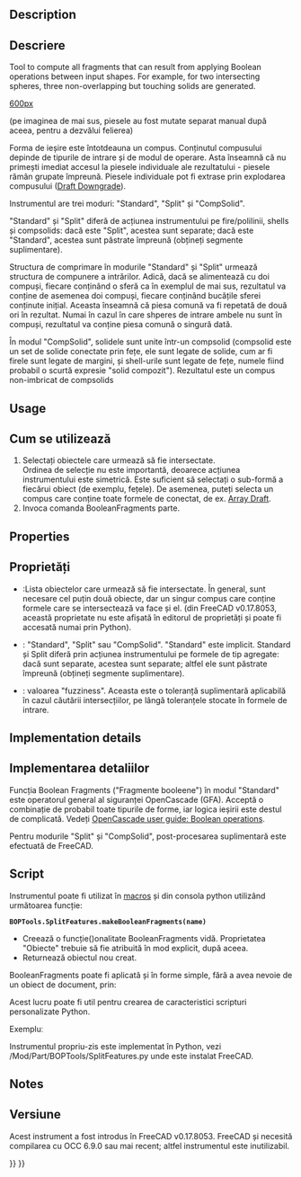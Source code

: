 <languages/>

{{Docnav
|[[Part_JoinCutout|JoinCutout]]
|[[Part_SliceApart|SliceApart]]
|[[Part_Workbench|Part]]
|IconL=Part_JoinCutout.svg
|IconR=Part_SliceApart.svg
|IconC=Workbench_Part.svg
}}

<div class="mw-translate-fuzzy">
{{GuiCommand
|Name=Part BooleanFragments
|MenuLocation=Part → Split → Boolean Fragments
|Workbenches=[[Part_Workbench|Part]]
|Version=0.17
|SeeAlso=[[Part_Slice|Part Slice]], [[Part_XOR|Part XOR]], [[Part_CompJoinFeatures|Part Join features]], [[Part_Boolean|Part Boolean]]
}}
</div>

==Description== 

<div class="mw-translate-fuzzy">
==Descriere==
Tool to compute all fragments that can result from applying Boolean operations between input shapes. For example, for two intersecting spheres, three non-overlapping but touching solids are generated.
</div> 

[[image:Part_BooleanFragments_Demo.png|600px]]
<div class="mw-translate-fuzzy">
(pe imaginea de mai sus, piesele au fost mutate separat manual după aceea, pentru a dezvălui felierea)
</div>

<div class="mw-translate-fuzzy">
Forma de ieșire este întotdeauna un compus. Conținutul compusului depinde de tipurile de intrare și de modul de operare. Asta înseamnă că nu primești imediat accesul la piesele individuale ale rezultatului - piesele rămân grupate împreună. Piesele individuale pot fi extrase prin explodarea compusului ([[Draft Downgrade]]).
</div>

Instrumentul are trei moduri: "Standard", "Split" și "CompSolid".

"Standard" și "Split" diferă de acțiunea instrumentului pe fire/polilinii, shells și compsolids: dacă este "Split", acestea sunt separate; dacă este "Standard", acestea sunt păstrate împreună (obțineți segmente suplimentare).

Structura de comprimare în modurile "Standard" și "Split" urmează structura de compunere a intrărilor. Adică, dacă se alimentează cu doi compuși, fiecare conținând o sferă ca în exemplul de mai sus, rezultatul va conține de asemenea doi compuși, fiecare conținând bucățile sferei conținute inițial. Aceasta înseamnă că piesa comună va fi repetată de două ori în rezultat. Numai în cazul în care shperes de intrare ambele nu sunt în compuși, rezultatul va conține piesa comună o singură dată.

În modul "CompSolid", solidele sunt unite într-un compsolid (compsolid este un set de solide conectate prin fețe, ele sunt legate de solide, cum ar fi firele sunt legate de margini, și shell-urile sunt legate de fețe, numele fiind probabil o scurtă expresie "solid compozit"). Rezultatul este un compus non-imbricat de compsolids

==Usage== 

<div class="mw-translate-fuzzy">
== Cum se utilizează ==
# Selectați obiectele care urmează să fie intersectate. <br /> Ordinea de selecție nu este importantă, deoarece acțiunea instrumentului este simetrică. Este suficient să selectați o sub-formă a fiecărui obiect (de exemplu, fețele). De asemenea, puteți selecta un compus care conține toate formele de conectat, de ex. [[Draft_Array|Array Draft]].
# Invoca comanda BooleanFragments parte.
</div>

==Properties== 

<div class="mw-translate-fuzzy">
==Proprietăți==
{{TitleProperty|Boolean Fragments}}
* {{PropertyData|Objects}}:Lista obiectelor care urmează să fie intersectate. În general, sunt necesare cel puțin două obiecte, dar un singur compus care conține formele care se intersectează va face și el. (din FreeCAD v0.17.8053, această proprietate nu este afișată în editorul de proprietăți și poate fi accesată numai prin Python).
* {{PropertyData | Mod}}: "Standard", "Split" sau "CompSolid". "Standard" este implicit. Standard și Split diferă prin acțiunea instrumentului pe formele de tip agregate: dacă sunt separate, acestea sunt separate; altfel ele sunt păstrate împreună (obțineți segmente suplimentare).
* {{PropertyData | Tolerance}}: valoarea "fuzziness". Aceasta este o toleranță suplimentară aplicabilă în cazul căutării intersecțiilor, pe lângă toleranțele stocate în formele de intrare.
</div>

==Implementation details==

<div class="mw-translate-fuzzy">
==Implementarea detaliilor==
Funcția Boolean Fragments ("Fragmente booleene") în modul "Standard" este operatorul general al siguranței OpenCascade (GFA). Acceptă o combinație de probabil toate tipurile de forme, iar logica ieșirii este destul de complicată. Vedeți [https://www.opencascade.com/doc/occt-7.0.0/overview/html/occt_user_guides__boolean_operations.html OpenCascade user guide: Boolean operations].
</div>

Pentru modurile "Split" și "CompSolid", post-procesarea suplimentară este efectuată de FreeCAD.

<span id="Scripting"></span>
==Script== 

<div class="mw-translate-fuzzy">
Instrumentul poate fi utilizat în [[macros]] și din consola python utilizând următoarea funcție:
</div>
 '''BOPTools.SplitFeatures.makeBooleanFragments(name)'''

* Creează o funcție()onalitate BooleanFragments vidă. Proprietatea "Obiecte" trebuie să fie atribuită în mod explicit, după aceea.
* Returnează obiectul nou creat.

BooleanFragments poate fi aplicată și în forme simple, fără a avea nevoie de un obiect de document, prin:

{{code|code=
import BOPTools.SplitAPI
BOPTools.SplitAPI.booleanFragments(list_of_shapes, mode, tolerance = 0.0)

# OR, for Standard mode:

list_of_shapes = [App.ActiveDocument.Sphere.Shape, App.ActiveDocument.Sphere001.Shape]
pieces, map = list_of_shapes[0].generalFuse(list_of_shapes[1:], tolerance)
# pieces receives a compound of shapes; map receives a list of lists of shapes, defining list_of_shapes <--> pieces correspondence 
}}
Acest lucru poate fi util pentru crearea de caracteristici scripturi personalizate Python.

Exempluː
{{code|code=
import BOPTools.SplitFeatures
j = BOPTools.SplitFeatures.makeBooleanFragments(name= 'BooleanFragments')
j.Objects = FreeCADGui.Selection.getSelection() 
}}

Instrumentul propriu-zis este implementat în Python, vezi /Mod/Part/BOPTools/SplitFeatures.py unde este instalat FreeCAD.

==Notes== 

<div class="mw-translate-fuzzy">
==Versiune==
Acest instrument a fost introdus în FreeCAD v0.17.8053. FreeCAD și necesită compilarea cu OCC 6.9.0 sau mai recent; altfel instrumentul este inutilizabil.
</div>


{{Docnav
|[[Part_JoinCutout|JoinCutout]]
|[[Part_SliceApart|SliceApart]]
|[[Part_Workbench|Part]]
|IconL=Part_JoinCutout.svg
|IconR=Part_SliceApart.svg
|IconC=Workbench_Part.svg
}}

{{Part_Tools_navi{{#translation:}}}}
{{Userdocnavi{{#translation:}}}}